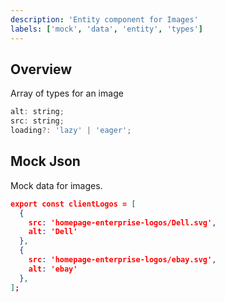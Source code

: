 ```yaml
---
description: 'Entity component for Images'
labels: ['mock', 'data', 'entity', 'types']
---
```



## Overview

Array of types for an image

```js
alt: string;
src: string;
loading?: 'lazy' | 'eager';
```

## Mock Json

Mock data for images.

```json
export const clientLogos = [
  {
    src: 'homepage-enterprise-logos/Dell.svg',
    alt: 'Dell'
  },
  {
    src: 'homepage-enterprise-logos/ebay.svg',
    alt: 'ebay'
  },
];
```
